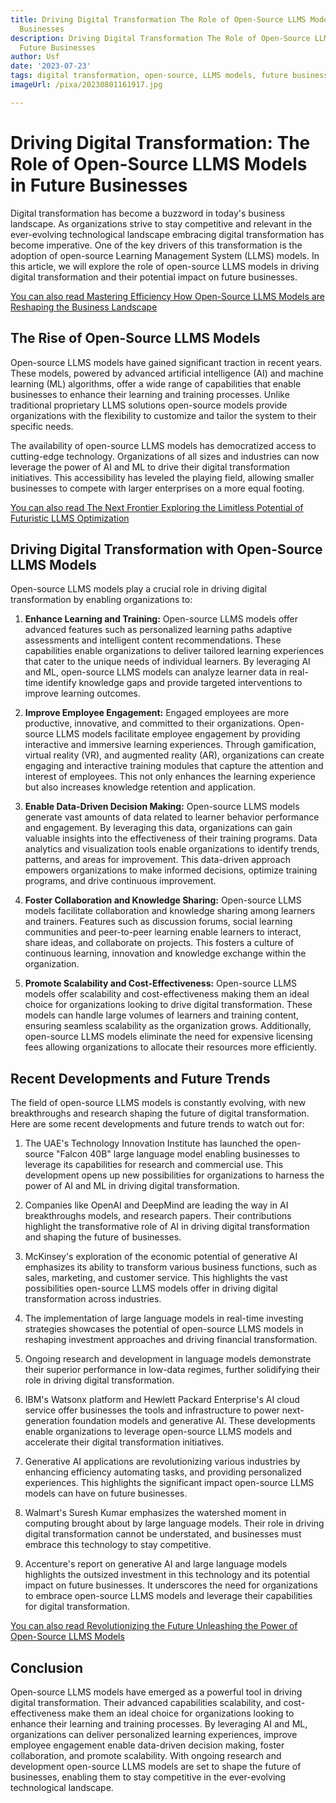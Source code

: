 ```yaml
---
title: Driving Digital Transformation The Role of Open-Source LLMS Models in Future
  Businesses
description: Driving Digital Transformation The Role of Open-Source LLMS Models in
  Future Businesses
author: Usf
date: '2023-07-23'
tags: digital transformation, open-source, LLMS models, future businesses
imageUrl: /pixa/20230801161917.jpg

---
```

# Driving  Digital Transformation: The Role of Open-Source LLMS Models in  Future Businesses

Digital transformation  has become a buzzword in today's business landscape. As organizations strive to stay competitive and relevant in the ever-evolving technological landscape embracing  digital transformation has become imperative. One  of  the key  drivers of this transformation is the adoption of open-source Learning  Management System (LLMS) models. In this article,  we will explore the role of  open-source LLMS models in driving digital transformation and  their potential impact on future  businesses.

[You can also read Mastering Efficiency How Open-Source  LLMS Models are Reshaping the Business  Landscape](Mastering%20Efficiency%20How%20Open-Source%20LLMS%20Models%20are%20Reshaping%20the%20Business%20Landscape)


## The Rise of Open-Source LLMS Models

Open-source LLMS models have  gained significant traction in recent  years. These models, powered by advanced  artificial intelligence (AI) and machine learning (ML) algorithms, offer  a wide range  of capabilities that enable businesses to enhance their learning and training processes. Unlike traditional proprietary LLMS solutions open-source models  provide organizations with the flexibility to customize and tailor the system to their specific needs.

The availability of open-source LLMS models has democratized access to cutting-edge technology. Organizations of all sizes and industries can now leverage the power of AI and ML to drive their digital transformation initiatives. This accessibility has leveled the playing field, allowing smaller businesses to compete with larger enterprises on a more equal footing.

[You can also read The Next Frontier Exploring the  Limitless  Potential of Futuristic LLMS Optimization](The%20Next%20Frontier%20Exploring%20the%20Limitless%20Potential%20of%20Futuristic%20LLMS%20Optimization)


## Driving Digital Transformation with Open-Source LLMS Models

Open-source LLMS models play a crucial role in driving digital transformation by enabling organizations to:

1.  **Enhance  Learning and Training:** Open-source LLMS models offer advanced features such  as personalized learning paths adaptive assessments and intelligent content recommendations. These capabilities enable organizations to  deliver tailored learning experiences that cater to the unique needs of individual learners. By leveraging AI and ML, open-source LLMS  models can analyze learner data in real-time identify knowledge gaps and provide targeted interventions to  improve learning outcomes.

2. **Improve Employee Engagement:**  Engaged  employees are more productive, innovative, and committed to their organizations. Open-source LLMS models facilitate employee engagement by providing interactive and immersive learning experiences. Through gamification, virtual reality (VR), and augmented reality (AR), organizations can  create engaging and interactive training modules that capture the attention and interest of employees. This  not only enhances the learning experience but also increases knowledge retention and application.

3. **Enable Data-Driven Decision  Making:** Open-source LLMS models generate vast amounts of data related to learner behavior performance and engagement. By leveraging this  data, organizations can  gain valuable insights into  the effectiveness of their training programs. Data analytics  and visualization  tools enable organizations to identify trends, patterns, and areas for improvement. This data-driven approach empowers organizations to make informed decisions,  optimize  training programs, and drive continuous improvement.

4. **Foster Collaboration and Knowledge Sharing:**  Open-source LLMS models facilitate collaboration and knowledge  sharing among learners and trainers. Features  such as discussion forums, social  learning communities and peer-to-peer  learning enable learners to interact, share ideas, and collaborate on projects. This fosters a culture of continuous learning, innovation and knowledge exchange within the organization.

5. **Promote Scalability and Cost-Effectiveness:** Open-source LLMS  models offer scalability and cost-effectiveness making them an ideal choice for organizations looking to drive digital transformation. These models can handle large volumes of learners  and training content, ensuring seamless scalability as the organization grows. Additionally,  open-source LLMS models eliminate  the need for expensive  licensing fees allowing organizations to allocate their resources more efficiently.

## Recent Developments and Future Trends

The field of open-source LLMS models is constantly evolving,  with new  breakthroughs and  research shaping the future of digital transformation. Here are some  recent developments and future trends to watch  out for:

1. The UAE's Technology Innovation Institute has  launched the open-source "Falcon 40B" large language model enabling businesses to leverage its capabilities for research and  commercial use. This development opens up  new possibilities for organizations to harness the power of AI and ML in driving digital transformation.

2. Companies  like OpenAI and DeepMind are  leading the way in AI breakthroughs models, and research papers. Their  contributions highlight the transformative role of AI in driving  digital transformation  and shaping the future of businesses.

3. McKinsey's  exploration  of  the economic potential  of generative AI emphasizes its ability to transform various business  functions, such as sales, marketing, and  customer service. This highlights the vast possibilities open-source LLMS models offer  in driving digital transformation across industries.

4. The implementation of large language models in real-time  investing strategies showcases the potential of open-source LLMS models in reshaping investment approaches and driving financial transformation.

5. Ongoing  research and  development in  language models demonstrate their  superior performance in low-data regimes, further solidifying their role in driving digital transformation.

6. IBM's Watsonx platform and Hewlett Packard Enterprise's  AI cloud service offer businesses the tools and infrastructure to power next-generation foundation models and  generative AI. These developments enable  organizations to leverage open-source  LLMS models and accelerate their digital transformation initiatives.

7. Generative AI applications are revolutionizing various industries  by enhancing efficiency automating tasks, and providing personalized experiences. This highlights  the significant impact open-source LLMS models can have on future  businesses.

8. Walmart's Suresh Kumar emphasizes the watershed  moment in computing brought about by large  language models. Their role in driving  digital transformation cannot be understated, and businesses must embrace this technology to stay competitive.

9. Accenture's report on generative AI and large language models highlights the outsized  investment in this technology and  its potential impact on future businesses. It underscores the need for organizations to embrace open-source LLMS models  and leverage their capabilities for digital transformation.

[You can also read Revolutionizing the  Future Unleashing the Power of Open-Source  LLMS Models](Revolutionizing%20the%20Future%20Unleashing%20the%20Power%20of%20Open-Source%20LLMS%20Models)


##  Conclusion

Open-source  LLMS models have emerged as a powerful tool in driving digital transformation. Their advanced capabilities scalability, and cost-effectiveness make them an ideal choice for organizations looking to  enhance their learning and  training  processes. By leveraging AI  and ML, organizations can deliver personalized learning experiences, improve employee engagement enable data-driven decision making, foster collaboration, and promote scalability. With ongoing research  and development open-source LLMS models are set to shape the future of  businesses, enabling them to stay competitive in the ever-evolving technological  landscape.